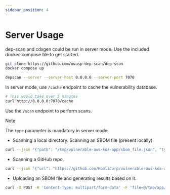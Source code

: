 ```yaml
---
sidebar_position: 4
---
```


# Server Usage

dep-scan and cdxgen could be run in server mode. Use the included docker-compose file to get started.

```bash
git clone https://github.com/owasp-dep-scan/dep-scan
docker compose up
```

```bash
depscan --server --server-host 0.0.0.0 --server-port 7070
```

In server mode, use `/cache` endpoint to cache the vulnerability database.

```bash
# This would take over 5 minutes
curl http://0.0.0.0:7070/cache
```

Use the `/scan` endpoint to perform scans.

> [!NOTE]
> The `type` parameter is mandatory in server mode.

-   Scanning a local directory.
Scanning an SBOM file (present locally).

```bash
curl --json '{"path": "/tmp/vulnerable-aws-koa-app/sbom_file.json", "type": "js"}' http://0.0.0.0:7070/scan
```

-   Scanning a GitHub repo.

```bash
curl --json '{"url": "https://github.com/HooliCorp/vulnerable-aws-koa-app", "type": "js"}' http://0.0.0.0:7070/scan -o app.vdr.json
```

-   Uploading an SBOM file and generating results based on it.

```bash
curl -X POST -H 'Content-Type: multipart/form-data' -F 'file=@/tmp/app/sbom_file.json' http://0.0.0.0:7070/scan?type=js
```
